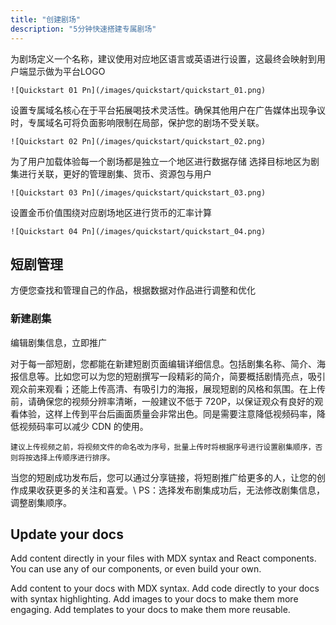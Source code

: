 ```yaml
---
title: "创建剧场"
description: "5分钟快速搭建专属剧场"
---
```


<Steps>
  <Step title="设置剧场名称" icon="file-pen" iconType="regular">
    为剧场定义一个名称，建议使用对应地区语言或英语进行设置，这最终会映射到用户端显示做为平台LOGO

    ![Quickstart 01 Pn](/images/quickstart/quickstart_01.png)
  </Step>
  <Step title="设置域名前缀" icon="link">
    设置专属域名核心在于平台拓展喝技术灵活性。确保其他用户在广告媒体出现争议时，专属域名可将负面影响限制在局部，保护您的剧场不受关联。

    ![Quickstart 02 Pn](/images/quickstart/quickstart_02.png)
  </Step>
  <Step title="选择剧场地区" icon="map">
    <Info>
      为了用户加载体验每一个剧场都是独立一个地区进行数据存储
    </Info>
    选择目标地区为剧集进行关联，更好的管理剧集、货币、资源包与用户

    ![Quickstart 03 Pn](/images/quickstart/quickstart_03.png)
  </Step>
  <Step title="设置金币价值" icon="sparkles" iconType="regular">
    设置金币价值围绕对应剧场地区进行货币的汇率计算

    ![Quickstart 04 Pn](/images/quickstart/quickstart_04.png)
  </Step>
</Steps>

## 短剧管理

<Tip>
  方便您查找和管理自己的作品，根据数据对作品进行调整和优化
</Tip>

### 新建剧集

编辑剧集信息，立即推广

<AccordionGroup>
  <Accordion title="短剧基础信息" defaultOpen icon="file-pen" iconType="regular">
    对于每一部短剧，您都能在新建短剧页面编辑详细信息。包括剧集名称、简介、海报信息等。比如您可以为您的短剧撰写一段精彩的简介，简要概括剧情亮点，吸引观众前来观看；还能上传高清、有吸引力的海报，展现短剧的风格和氛围。​
  </Accordion>
  <Accordion title="上传视频" defaultOpen icon="video">
    在上传前，请确保您的视频分辨率清晰，一般建议不低于 720P，以保证观众有良好的观看体验，这样上传到平台后画面质量会非常出色。同是需要注意降低视频码率，降低视频码率可以减少 CDN 的使用。

    建议上传视频之前，将视频文件的命名改为序号，批量上传时将根据序号进行设置剧集顺序，否则将按选择上传顺序进行排序。
  </Accordion>
  <Accordion title="发布剧集" defaultOpen icon="Rocket">
    当您的短剧成功发布后，您可以通过分享链接，将短剧推广给更多的人，让您的创作成果收获更多的关注和喜爱。\
    <Tooltip tip="">PS：选择发布剧集成功后，无法修改剧集信息，调整剧集顺序。</Tooltip>
  </Accordion>
</AccordionGroup>

## Update your docs

Add content directly in your files with MDX syntax and React components. You can use any of our components, or even build your own.

<CardGroup cols="2">
  <Card title="Add Content With MDX" icon="file" href="/essentials/markdown">
    Add content to your docs with MDX syntax.
  </Card>
  <Card title="Add Code Blocks" icon="square-code" href="/essentials/code">
    Add code directly to your docs with syntax highlighting.
  </Card>
  <Card title="Add Images" icon="image" href="/essentials/images">
    Add images to your docs to make them more engaging.
  </Card>
  <Card title="Add Custom Components" icon="puzzle-piece" href="/essentials/reusable-snippets">
    Add templates to your docs to make them more reusable.
  </Card>
</CardGroup>